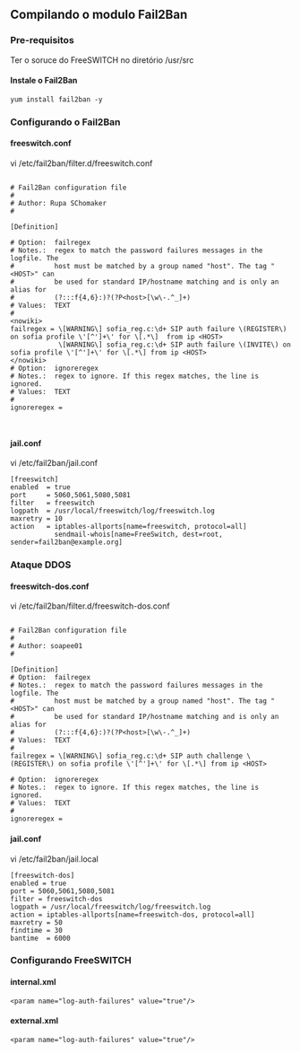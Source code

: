 == Compilando o modulo Fail2Ban ==
=== Pre-requisitos ===

Ter o soruce do FreeSWITCH no diretório /usr/src
==== Instale o Fail2Ban ====

<pre>
yum install fail2ban -y 
</pre>

=== Configurando o Fail2Ban ===
====freeswitch.conf====

vi /etc/fail2ban/filter.d/freeswitch.conf

<pre>

# Fail2Ban configuration file
#
# Author: Rupa SChomaker
#

[Definition]

# Option:  failregex
# Notes.:  regex to match the password failures messages in the logfile. The
#          host must be matched by a group named "host". The tag "<HOST>" can
#          be used for standard IP/hostname matching and is only an alias for
#          (?:::f{4,6}:)?(?P<host>[\w\-.^_]+)
# Values:  TEXT
#
<nowiki>
failregex = \[WARNING\] sofia_reg.c:\d+ SIP auth failure \(REGISTER\) on sofia profile \'[^']+\' for \[.*\]  from ip <HOST>
            \[WARNING\] sofia_reg.c:\d+ SIP auth failure \(INVITE\) on sofia profile \'[^']+\' for \[.*\] from ip <HOST>
</nowiki>
# Option:  ignoreregex
# Notes.:  regex to ignore. If this regex matches, the line is ignored.
# Values:  TEXT
#
ignoreregex =

 </pre>
====jail.conf====

vi /etc/fail2ban/jail.conf

<pre>
[freeswitch]
enabled  = true
port     = 5060,5061,5080,5081
filter   = freeswitch
logpath  = /usr/local/freeswitch/log/freeswitch.log
maxretry = 10
action   = iptables-allports[name=freeswitch, protocol=all]
           sendmail-whois[name=FreeSwitch, dest=root, sender=fail2ban@example.org]
</pre>

=== Ataque DDOS ===
====freeswitch-dos.conf====

vi /etc/fail2ban/filter.d/freeswitch-dos.conf

<pre>

# Fail2Ban configuration file
#
# Author: soapee01
#

[Definition]
# Option:  failregex
# Notes.:  regex to match the password failures messages in the logfile. The
#          host must be matched by a group named "host". The tag "<HOST>" can
#          be used for standard IP/hostname matching and is only an alias for
#          (?:::f{4,6}:)?(?P<host>[\w\-.^_]+)
# Values:  TEXT
#
failregex = \[WARNING\] sofia_reg.c:\d+ SIP auth challenge \(REGISTER\) on sofia profile \'[^']+\' for \[.*\] from ip <HOST>

# Option:  ignoreregex
# Notes.:  regex to ignore. If this regex matches, the line is ignored.
# Values:  TEXT
#
ignoreregex =

</pre>

====jail.conf====

vi /etc/fail2ban/jail.local

<pre>
[freeswitch-dos]
enabled = true
port = 5060,5061,5080,5081
filter = freeswitch-dos
logpath = /usr/local/freeswitch/log/freeswitch.log
action = iptables-allports[name=freeswitch-dos, protocol=all]
maxretry = 50
findtime = 30
bantime  = 6000
</pre>

=== Configurando FreeSWITCH ===
====internal.xml====
<pre>
<param name="log-auth-failures" value="true"/>
</pre>
====external.xml====
<pre>
<param name="log-auth-failures" value="true"/>
</pre>